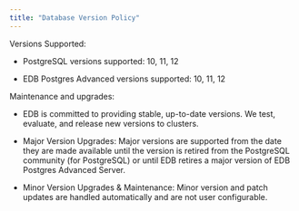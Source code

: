 ```yaml
---
title: "Database Version Policy"
---
```


Versions Supported:

- PostgreSQL versions supported: 10, 11, 12

- EDB Postgres Advanced versions supported: 10, 11, 12

Maintenance and upgrades:

- EDB is committed to providing stable, up-to-date versions. We test, evaluate, and release new versions to clusters.

- Major Version Upgrades: Major versions are supported from the date they are made available until the version is retired from the PostgreSQL community (for PostgreSQL) or until EDB retires a major version of EDB Postgres Advanced Server.

- Minor Version Upgrades & Maintenance: Minor version and patch updates are handled automatically and are not user configurable.
